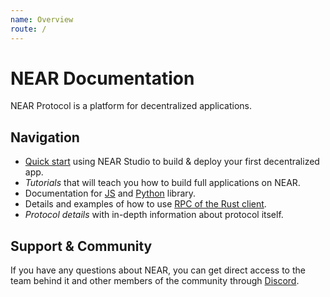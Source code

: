 ```yaml
---
name: Overview
route: /
---
```


# NEAR Documentation

NEAR Protocol is a platform for decentralized applications.

## Navigation

  - [Quick start](/quick_start) using NEAR Studio to build & deploy your first decentralized app.
  - *Tutorials* that will teach you how to build full applications on NEAR.
  - Documentation for [JS](/lib/js) and [Python](/lib/python) library.
  - Details and examples of how to use [RPC of the Rust client](/lib/rpc).
  - *Protocol details* with in-depth information about protocol itself.

## Support & Community

If you have any questions about NEAR, you can get direct access to the team behind it and other members of the community through [Discord](https://discord.gg/gBtUFKR).
